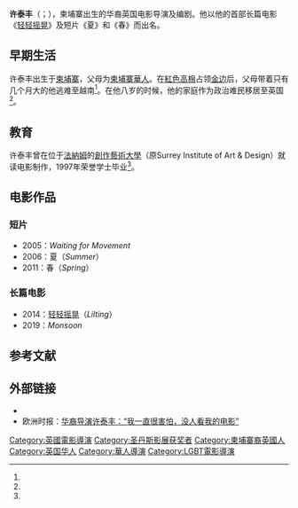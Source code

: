 {{Infobox person
| 姓名    = 许泰丰<br/>{{lang|en|Hong Khaou}}
| 图像    = 
| 图像替代 = 
| 图像说明 = 
| 出生名  = 
| 出生日期 = {{Birth date and age|1975|10|22}}
| 出生地点 = [[柬埔寨|柬埔寨]]
| 国籍    = [[英国|英国]]
| 职业    = 电影导演、编剧
| 活跃时期 = 2005起至今
| 知名原因 = 
| 知名作品 = 《[[轻轻摇晃|轻轻摇晃]]》
}}
'''许泰丰'''（{{lang-en|Hong Khaou}}；{{bd|1975年|10月22日|||catIdx=Khaou}}），柬埔寨出生的华裔英国电影导演及编剧。他以他的首部长篇电影《[[轻轻摇晃|轻轻摇晃]]》及短片《夏》和《春》而出名。

== 早期生活 ==
许泰丰出生于[[柬埔寨|柬埔寨]]，父母为[[柬埔寨華人|柬埔寨華人]]。在[[紅色高棉|紅色高棉]]占领[[金边|金边]]后，父母带着只有几个月大的他逃难至越南<ref name="Wight"/>。在他八岁的时候，他的家庭作为政治难民移居至英国<ref name="Matheou"/>。

== 教育 ==
许泰丰曾在位于[[法納姆|法納姆]]的[[創作藝術大學|創作藝術大學]]（原Surrey Institute of Art & Design）就读电影制作，1997年荣誉学士毕业<ref name="uca"/>。

== 电影作品 ==
=== 短片 ===
* 2005：''Waiting for Movement''
* 2006：夏（''Summer''）
* 2011：春（''Spring''）

=== 长篇电影 ===
* 2014：[[轻轻摇晃|轻轻摇晃]]（''Lilting''）
* 2019：''Monsoon''

== 参考文献 ==
{{Reflist|30em|refs=
<ref name="Wight">{{cite web | url = https://www.phnompenhpost.com/post-weekend/cambodian-brits-yes-they-do-exist | title = Cambodian Brits? Yes, they do exist | author = Wight, Emily | language = en | publisher = The Phnom Penh Post | date = 2014-08-16 | accessdate = 2020-12-14 | archive-date = 2018-02-27 | archive-url = https://web.archive.org/web/20180227000329/http://www.phnompenhpost.com/post-weekend/cambodian-brits-yes-they-do-exist | dead-url = no }}</ref>

<ref name="Matheou">{{cite web | url = https://www.screendaily.com/reviews/monsoon-karlovy-vary-review/5140804.article | title = 'Monsoon': Karlovy Vary Review | author = Matheou, Demetrios | language = en | publisher = Screen Daily | date = 2019-06-29 | accessdate = 2020-12-14 | archive-date = 2020-10-01 | archive-url = https://web.archive.org/web/20201001102944/https://www.screendaily.com/reviews/monsoon-karlovy-vary-review/5140804.article | dead-url = no }}</ref>

<ref name="uca">{{cite web | url = https://www.uca.ac.uk/news/news-archive/news-archive-2015/bafta-nominations-2015/ | title = Trio grace BAFTAs red carpet after nominations | language = en | publisher = University for the Creative Arts | date = 2015-01-11 | accessdate = 2020-12-14}}</ref>
}}

== 外部链接 ==
* {{IMDb name|0393234}}
* 欧洲时报：[http://www.oushinet.com/news/qs/qsnews/20140822/153885_2.html 华裔导演许泰丰：“我一直很害怕，没人看我的电影”]

{{Authority control}}

{{DEFAULTSORT:Khaou, Hong}}
[[Category:英國電影導演|Category:英國電影導演]]
[[Category:圣丹斯影展获奖者|Category:圣丹斯影展获奖者]]
[[Category:柬埔寨裔英國人|Category:柬埔寨裔英國人]]
[[Category:英国华人|Category:英国华人]]
[[Category:華人導演|Category:華人導演]]
[[Category:LGBT電影導演|Category:LGBT電影導演]]